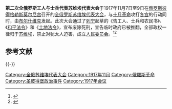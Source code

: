 {{not|苏共二大}}
'''第二次全俄罗斯工人与士兵代表苏维埃代表大会'''于1917年11月7日至9日在[[俄罗斯|俄罗斯]][[彼得格勒|彼得格勒]][[斯莫尔尼宫|斯莫尔尼宫]]召开的[[全俄罗斯苏维埃代表大会|全俄罗斯苏维埃代表大会]]，与[[十月革命|十月革命]]攻打[[冬宫|冬宫]]的行动同时，由[[布尔什维克|布尔什维克]]发起。此次大会通过了[[列宁|列宁]]起草的《告工人、士兵和农民书》、《[[和平法令|和平法令]]》和《[[土地法令|土地法令]]》，宣布废除死刑，宣告临时政府已被推翻，全部政权一律归于[[苏维埃|苏维埃]]，禁止对犹太人迫害，成立[[俄罗斯苏维埃联邦社会主义共和国人民委员会|人民委员会]]。<ref name="mx">{{cite web |author1=Vladimir Lenin |title=Second All-Russia Congress of Soviets of Workers' and Soldiers' Deputies |url=https://www.marxists.org/archive/lenin/works/1917/oct/25-26/index.htm |website=marxists.org |publisher=Lenin Internet Archive |accessdate=2021-04-28}}</ref><ref name="pl">{{cite journal |author1=Neil Faulkner |title=FROM THE BOOK A People's History of the Russian Revolution |journal=Pluto Press |date=2017 |page=203 |url=https://www.jstor.org/stable/j.ctt1k85dnw.15?seq=30#metadata_info_tab_contents |accessdate=2021-04-28}}</ref>

== 参考文献 ==
{{Reflist}}

{{-}}
{{全俄罗斯苏维埃代表大会}}

[[Category:全俄苏维埃代表大会|Category:全俄苏维埃代表大会]]
[[Category:1917年11月|Category:1917年11月]]
[[Category:俄羅斯革命|Category:俄羅斯革命]]
[[Category:圣彼得堡政治事件|Category:圣彼得堡政治事件]]
[[Category:1917年会议|Category:1917年会议]]